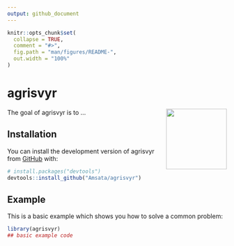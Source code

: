 ```yaml
---
output: github_document
---
```


<!-- README.md is generated from README.Rmd. Please edit that file -->

```r
knitr::opts_chunk$set(
  collapse = TRUE,
  comment = "#>",
  fig.path = "man/figures/README-",
  out.width = "100%"
)
```

# agrisvyr

<img src='man/figures/logo.png' align="right" height="139" />

<!-- badges: start -->
<!-- badges: end -->

The goal of agrisvyr is to ...

## Installation

You can install  the development version  of agrisvyr from [GitHub](https://github.com/) with:

``` r
# install.packages("devtools")
devtools::install_github("Amsata/agrisvyr")
```
## Example

This is a basic example which shows you how to solve a common problem:

```r
library(agrisvyr)
## basic example code
```

